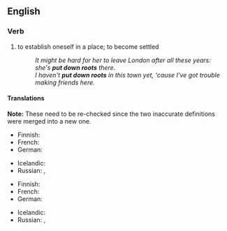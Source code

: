 ==English==

===Verb===
{{head|en|verb}}

# {{label|en|idiomatic}} to establish oneself in a place; to become settled
#: ''It might be hard for her to leave London after all these years: she's '''put down roots''' there.''
#: ''I haven't '''put down roots''' in this town yet, 'cause I've got trouble making friends here.''

====Translations====
'''Note:''' These need to be re-checked since the two inaccurate definitions were merged into a new one.

{{trans-top|to do things or acts which show that one wants to stay there}}
* Finnish: {{t+|fi|juurtua}}
* French: {{t+|fr|prendre racine}}
* German: {{t|de|Wurzeln schlagen}}
{{trans-mid}}
* Icelandic: {{t|is|festa rætur}}
* Russian: {{t|ru|[[пуска́ть]] [[корень|ко́рни]]|impf}}, {{t|ru|[[пусти́ть]] [[корень|ко́рни]]|pf}}
{{trans-bottom}}

{{trans-top|to feel that one belongs in a place}}
* Finnish: {{t+|fi|juurtua}}
* French: {{t+|fr|prendre racine}}
* German: {{t|de|Wurzeln schlagen}}
{{trans-mid}}
* Icelandic: {{t|is|festa rætur}}
* Russian: {{t|ru|[[пуска́ть]] [[корень|ко́рни]]|impf}}, {{t|ru|[[пусти́ть]] [[корень|ко́рни]]|pf}}
{{trans-bottom}}